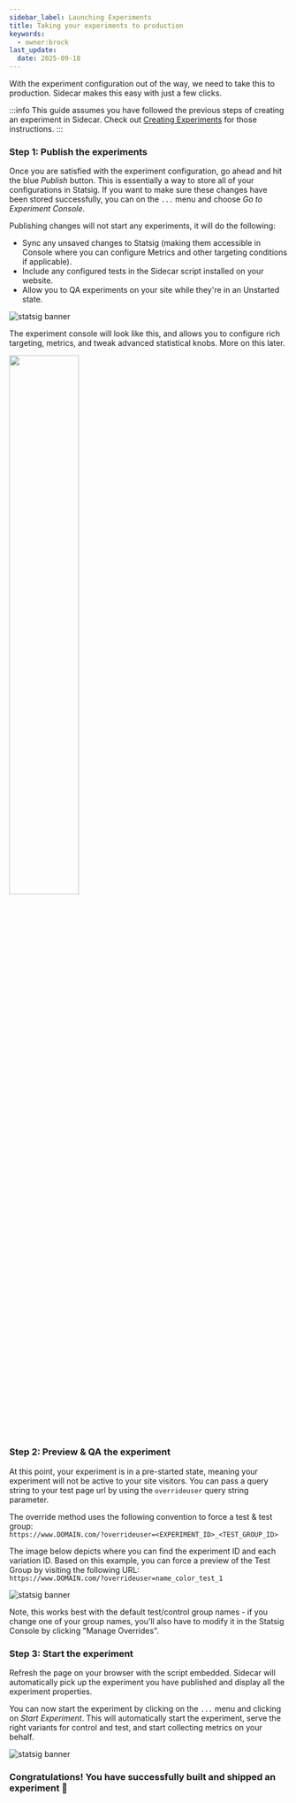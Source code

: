 ```yaml
---
sidebar_label: Launching Experiments
title: Taking your experiments to production
keywords:
  - owner:brock
last_update:
  date: 2025-09-18
---
```


With the experiment configuration out of the way, we need to take this to production.  Sidecar makes this easy with just a few clicks.

:::info
This guide assumes you have followed the previous steps of creating an experiment in Sidecar.  Check out [Creating Experiments](./creating-experiments) for those instructions.
:::

### Step 1: Publish the experiments

Once you are satisfied with the experiment configuration, go ahead and hit the blue *Publish* button. This is essentially a way to store all of your configurations in Statsig. If you want to make sure these changes have been stored successfully, you can on the `...` menu and choose *Go to Experiment Console*.

Publishing changes will not start any experiments, it will do the following:
* Sync any unsaved changes to Statsig (making them accessible in Console where you can configure Metrics and other targeting conditions if applicable).
* Include any configured tests in the Sidecar script installed on your website.
* Allow you to QA experiments on your site while they're in an Unstarted state.  

![statsig banner](/img/sidecarconsole.png)

The experiment console will look like this, and allows you to configure rich targeting, metrics, and tweak advanced statistical knobs.  More on this later.

<img src="https://github.com/statsig-io/.github/assets/74588208/22f57816-6fdd-422c-87a9-90a5c08f36a5" width="50%" />


### Step 2: Preview & QA the experiment

At this point, your experiment is in a pre-started state, meaning your experiment will not be active to your site visitors.
You can pass a query string to your test page url by using the `overrideuser` query string parameter.

The override method uses the following convention to force a test & test group:<br />
`https://www.DOMAIN.com/?overrideuser=<EXPERIMENT_ID>_<TEST_GROUP_ID>`

The image below depicts where you can find the experiment ID and each variation ID. Based on this example, you can force a preview of the Test Group by visiting the following URL:<br />
`https://www.DOMAIN.com/?overrideuser=name_color_test_1`

![statsig banner](/img/sidecarqa.png)

Note, this works best with the default test/control group names - if you change one of your group names, you'll also have to modify it in the Statsig Console by clicking "Manage Overrides".


### Step 3: Start the experiment

Refresh the page on your browser with the script embedded.  Sidecar will automatically pick up the experiment you have published and display all the experiment properties.

You can now start the experiment by clicking on the `...` menu and clicking on *Start Experiment*.  This will automatically start the experiment, serve the right variants for control and test, and start collecting metrics on your behalf.

![statsig banner](/img/sidecarstartexp.png)


### Congratulations!  You have successfully built and shipped an experiment &#x1F389;


